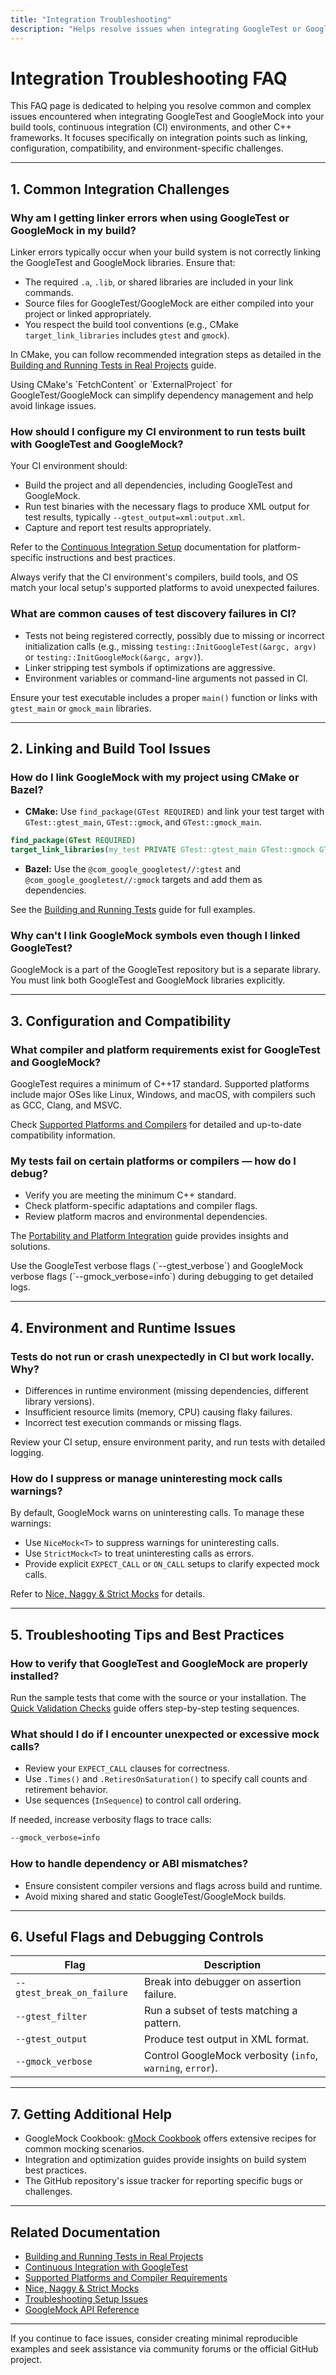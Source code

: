 ```yaml
---
title: "Integration Troubleshooting"
description: "Helps resolve issues when integrating GoogleTest or GoogleMock with build tools, CI environments, and other frameworks. Includes guidance on linking, configuration, and environment compatibility."
---
```


# Integration Troubleshooting FAQ

This FAQ page is dedicated to helping you resolve common and complex issues encountered when integrating GoogleTest and GoogleMock into your build tools, continuous integration (CI) environments, and other C++ frameworks. It focuses specifically on integration points such as linking, configuration, compatibility, and environment-specific challenges.

---

## 1. Common Integration Challenges

### Why am I getting linker errors when using GoogleTest or GoogleMock in my build?
Linker errors typically occur when your build system is not correctly linking the GoogleTest and GoogleMock libraries. Ensure that:

- The required `.a`, `.lib`, or shared libraries are included in your link commands.
- Source files for GoogleTest/GoogleMock are either compiled into your project or linked appropriately.
- You respect the build tool conventions (e.g., CMake `target_link_libraries` includes `gtest` and `gmock`).

In CMake, you can follow recommended integration steps as detailed in the [Building and Running Tests in Real Projects](https://github.com/google/googletest/tree/main/docs/guides/integration-and-optimization/build-and-run-integration.md) guide.

<Tip>
Using CMake's `FetchContent` or `ExternalProject` for GoogleTest/GoogleMock can simplify dependency management and help avoid linkage issues.
</Tip>

### How should I configure my CI environment to run tests built with GoogleTest and GoogleMock?
Your CI environment should:

- Build the project and all dependencies, including GoogleTest and GoogleMock.
- Run test binaries with the necessary flags to produce XML output for test results, typically `--gtest_output=xml:output.xml`.
- Capture and report test results appropriately.

Refer to the [Continuous Integration Setup](https://github.com/google/googletest/tree/main/docs/guides/integration-and-optimization/continuous-integration-setup.md) documentation for platform-specific instructions and best practices.

<Tip>
Always verify that the CI environment's compilers, build tools, and OS match your local setup's supported platforms to avoid unexpected failures.
</Tip>

### What are common causes of test discovery failures in CI?
- Tests not being registered correctly, possibly due to missing or incorrect initialization calls (e.g., missing `testing::InitGoogleTest(&argc, argv)` or `testing::InitGoogleMock(&argc, argv)`).
- Linker stripping test symbols if optimizations are aggressive.
- Environment variables or command-line arguments not passed in CI.

Ensure your test executable includes a proper `main()` function or links with `gtest_main` or `gmock_main` libraries.

---

## 2. Linking and Build Tool Issues

### How do I link GoogleMock with my project using CMake or Bazel?
- **CMake:** Use `find_package(GTest REQUIRED)` and link your test target with `GTest::gtest_main`, `GTest::gmock`, and `GTest::gmock_main`.

```cmake
find_package(GTest REQUIRED)
target_link_libraries(my_test PRIVATE GTest::gtest_main GTest::gmock GTest::gmock_main)
```

- **Bazel:** Use the `@com_google_googletest//:gtest` and `@com_google_googletest//:gmock` targets and add them as dependencies.

See the [Building and Running Tests](https://github.com/google/googletest/tree/main/docs/guides/integration-and-optimization/build-and-run-integration.md) guide for full examples.

### Why can't I link GoogleMock symbols even though I linked GoogleTest?
GoogleMock is a part of the GoogleTest repository but is a separate library. You must link both GoogleTest and GoogleMock libraries explicitly.

---

## 3. Configuration and Compatibility

### What compiler and platform requirements exist for GoogleTest and GoogleMock?
GoogleTest requires a minimum of C++17 standard. Supported platforms include major OSes like Linux, Windows, and macOS, with compilers such as GCC, Clang, and MSVC.

Check [Supported Platforms and Compilers](https://github.com/google/googletest/tree/main/docs/getting-started/setup-prerequisites-installation/requirements-supported-platforms.md) for detailed and up-to-date compatibility information.

### My tests fail on certain platforms or compilers — how do I debug?
- Verify you are meeting the minimum C++ standard.
- Check platform-specific adaptations and compiler flags.
- Review platform macros and environmental dependencies.

The [Portability and Platform Integration](https://github.com/google/googletest/tree/main/docs/concepts/advanced-behaviors/portability-and-platforms.md) guide provides insights and solutions.

<Tip>
Use the GoogleTest verbose flags (`--gtest_verbose`) and GoogleMock verbose flags (`--gmock_verbose=info`) during debugging to get detailed logs.
</Tip>

---

## 4. Environment and Runtime Issues

### Tests do not run or crash unexpectedly in CI but work locally. Why?
- Differences in runtime environment (missing dependencies, different library versions).
- Insufficient resource limits (memory, CPU) causing flaky failures.
- Incorrect test execution commands or missing flags.

Review your CI setup, ensure environment parity, and run tests with detailed logging.

### How do I suppress or manage uninteresting mock calls warnings?
By default, GoogleMock warns on uninteresting calls. To manage these warnings:

- Use `NiceMock<T>` to suppress warnings for uninteresting calls.
- Use `StrictMock<T>` to treat uninteresting calls as errors.
- Provide explicit `EXPECT_CALL` or `ON_CALL` setups to clarify expected mock calls.

Refer to [Nice, Naggy & Strict Mocks](https://github.com/google/googletest/tree/main/api-reference/googlemock-api/nice-strict-mocks.md) for details.

---

## 5. Troubleshooting Tips and Best Practices

### How to verify that GoogleTest and GoogleMock are properly installed?
Run the sample tests that come with the source or your installation. The [Quick Validation Checks](https://github.com/google/googletest/tree/main/docs/getting-started/first-run-validation/quick-validation-checks.md) guide offers step-by-step testing sequences.

### What should I do if I encounter unexpected or excessive mock calls?
- Review your `EXPECT_CALL` clauses for correctness.
- Use `.Times()` and `.RetiresOnSaturation()` to specify call counts and retirement behavior.
- Use sequences (`InSequence`) to control call ordering.

If needed, increase verbosity flags to trace calls:

```bash
--gmock_verbose=info
```

### How to handle dependency or ABI mismatches?
- Ensure consistent compiler versions and flags across build and runtime.
- Avoid mixing shared and static GoogleTest/GoogleMock builds.

---

## 6. Useful Flags and Debugging Controls

| Flag                          | Description                                  |
| ----------------------------- | -------------------------------------------- |
| `--gtest_break_on_failure`    | Break into debugger on assertion failure.  |
| `--gtest_filter`              | Run a subset of tests matching a pattern.  |
| `--gtest_output`              | Produce test output in XML format.           |
| `--gmock_verbose`             | Control GoogleMock verbosity (`info`, `warning`, `error`). |

---

## 7. Getting Additional Help

- GoogleMock Cookbook: [gMock Cookbook](https://google.github.io/googletest/gmock_cook_book.html) offers extensive recipes for common mocking scenarios.
- Integration and optimization guides provide insights on build system best practices.
- The GitHub repository's issue tracker for reporting specific bugs or challenges.

---

## Related Documentation

- [Building and Running Tests in Real Projects](https://github.com/google/googletest/tree/main/docs/guides/integration-and-optimization/build-and-run-integration.md)
- [Continuous Integration with GoogleTest](https://github.com/google/googletest/tree/main/docs/guides/integration-and-optimization/continuous-integration-setup.md)
- [Supported Platforms and Compiler Requirements](https://github.com/google/googletest/tree/main/docs/getting-started/setup-prerequisites-installation/requirements-supported-platforms.md)
- [Nice, Naggy & Strict Mocks](https://github.com/google/googletest/tree/main/api-reference/googlemock-api/nice-strict-mocks.md)
- [Troubleshooting Setup Issues](https://github.com/google/googletest/tree/main/docs/getting-started/first-run-validation/troubleshooting-setup-issues.md)
- [GoogleMock API Reference](https://github.com/google/googletest/tree/main/api-reference/googlemock-api/creating-and-using-mocks.md)

---

If you continue to face issues, consider creating minimal reproducible examples and seek assistance via community forums or the official GitHub project.
